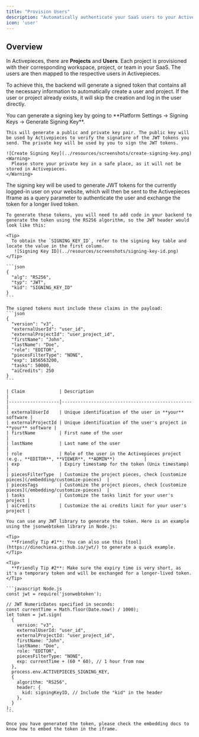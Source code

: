 ```yaml
---
title: "Provision Users"
description: "Automatically authenticate your SaaS users to your Activepieces instance"
icon: 'user'
---
```


<Snippet file="enterprise-feature.mdx" />

## Overview

In Activepieces, there are **Projects** and **Users**. Each project is provisioned with their corresponding workspace, project, or team in your SaaS. The users are then mapped to the respective users in Activepieces.

To achieve this, the backend will generate a signed token that contains all the necessary information to automatically create a user and project. If the user or project already exists, it will skip the creation and log in the user directly.

<Steps>
  <Step title="Step 1: Obtain Signing Key">
    You can generate a signing key by going to **Platform Settings -> Signing Keys -> Generate Signing Key**.

    This will generate a public and private key pair. The public key will be used by Activepieces to verify the signature of the JWT tokens you send. The private key will be used by you to sign the JWT tokens.

    ![Create Signing Key](../resources/screenshots/create-signing-key.png)
    <Warning>
      Please store your private key in a safe place, as it will not be stored in Activepieces.
    </Warning>
  </Step>

  <Step title="Step 2: Generate a JWT">
    The signing key will be used to generate JWT tokens for the currently logged-in user on your website, which will then be sent to the Activepieces Iframe as a query parameter to authenticate the user and exchange the token for a longer lived token.

    To generate these tokens, you will need to add code in your backend to generate the token using the RS256 algorithm, so the JWT header would look like this:

    <Tip>
      To obtain the `SIGNING_KEY_ID`, refer to the signing key table and locate the value in the first column.
       ![Signing Key ID](../resources/screenshots/signing-key-id.png)
    </Tip>

    ```json
    {
      "alg": "RS256",
      "typ": "JWT",
      "kid": "SIGNING_KEY_ID"
    }
    ```

    The signed tokens must include these claims in the payload:
    ```json
    {
      "version": "v3",
      "externalUserId": "user_id",
      "externalProjectId": "user_project_id",
      "firstName": "John",
      "lastName": "Doe",
      "role": "EDITOR",
      "piecesFilterType": "NONE",
      "exp": 1856563200,
      "tasks": 50000,
      "aiCredits": 250
    }
    ```

    | Claim             | Description                                     |
    |-------------------|-------------------------------------------------|
    | externalUserId    | Unique identification of the user in **your** software |
    | externalProjectId | Unique identification of the user's project in **your** software |
    | firstName         | First name of the user                           |
    | lastName          | Last name of the user                            |
    | role              | Role of the user in the Activepieces project (e.g., **EDITOR**, **VIEWER**, **ADMIN**)           |
    | exp               | Expiry timestamp for the token (Unix timestamp)  |
    | piecesFilterType  | Customize the project pieces, check [customize pieces](/embedding/customize-pieces)  |
    | piecesTags        | Customize the project pieces, check [customize pieces](/embedding/customize-pieces)  |
    | tasks             | Customize the tasks limit for your user's project |
    | aiCredits         | Customize the ai credits limit for your user's project |

    You can use any JWT library to generate the token. Here is an example using the jsonwebtoken library in Node.js:

    <Tip>
      **Friendly Tip #1**: You can also use this [tool](https://dinochiesa.github.io/jwt/) to generate a quick example.
    </Tip>

    <Tip>
      **Friendly Tip #2**: Make sure the expiry time is very short, as it's a temporary token and will be exchanged for a longer-lived token.
    </Tip>

    ```javascript Node.js
    const jwt = require('jsonwebtoken');

    // JWT NumericDates specified in seconds:
    const currentTime = Math.floor(Date.now() / 1000);
    let token = jwt.sign(
      {
        version: "v3",
        externalUserId: "user_id",
        externalProjectId: "user_project_id",
        firstName: "John",
        lastName: "Doe",
        role: "EDITOR",
        piecesFilterType: "NONE",
        exp: currentTime + (60 * 60), // 1 hour from now
      },
      process.env.ACTIVEPIECES_SIGNING_KEY,
      {
        algorithm: "RS256",
        header: {
          kid: signingKeyID, // Include the "kid" in the header
        },
      }
    );
    ```

    Once you have generated the token, please check the embedding docs to know how to embed the token in the iframe.
  </Step>
</Steps>
